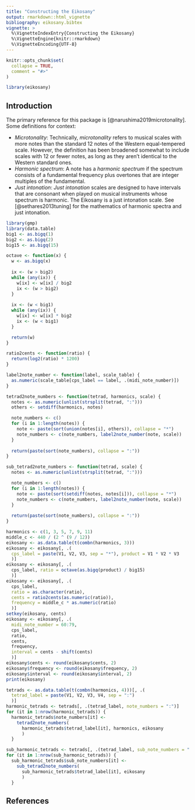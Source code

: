 ```yaml
---
title: "Constructing the Eikosany"
output: rmarkdown::html_vignette
bibliography: eikosany.bibtex
vignette: >
  %\VignetteIndexEntry{Constructing the Eikosany}
  %\VignetteEngine{knitr::rmarkdown}
  %\VignetteEncoding{UTF-8}
---
```


```r
knitr::opts_chunk$set(
  collapse = TRUE,
  comment = "#>"
)
```

```r
library(eikosany)
```

## Introduction
The primary reference for this package is [@narushima2019microtonality]. Some
definitions for context:

- _Microtonality_: Technically, _microtonality_ refers to musical scales with
more notes than the standard 12 notes of the Western equal-tempered scale.
However, the definition has been broadened somewhat to include scales with 12
or fewer notes, as long as they aren't identical to the Western  standard ones.
- _Harmonic spectrum_: A note has a _harmonic spectrum_ if the spectrum
consists of a fundamental frequency plus overtones that are integer multiples
of the fundamental.
- _Just intonation_: _Just intonation_ scales are designed to have intervals
that are consonant when played on musical instruments whose spectrum is
harmonic. The Eikosany is a just intonation scale. See [@sethares2013tuning]
for the mathematics of harmonic spectra and just intonation.

```r
library(gmp)
library(data.table)
big1 <- as.bigq(1)
big2 <- as.bigq(2)
big15 <- as.bigq(15)

octave <- function(x) {
  w <- as.bigq(x)
  
  ix <- (w > big2)
  while (any(ix)) {
    w[ix] <- w[ix] / big2
    ix <- (w > big2)
  }
  
  ix <- (w < big1)
  while (any(ix)) {
    w[ix] <- w[ix] * big2
    ix <- (w < big1)
  }

  return(w)
}

ratio2cents <- function(ratio) {
  return(log2(ratio) * 1200)
}

label2note_number <- function(label, scale_table) {
  as.numeric(scale_table[cps_label == label, .(midi_note_number)])
}

tetrad2note_numbers <- function(tetrad, harmonics, scale) {
  notes <- as.numeric(unlist(strsplit(tetrad, ":")))
  others <- setdiff(harmonics, notes)

  note_numbers <- c()
  for (i in 1:length(notes)) {
    note <- paste(sort(union(notes[i], others)), collapse = "*")
    note_numbers <- c(note_numbers, label2note_number(note, scale))
  }
  
  return(paste(sort(note_numbers), collapse = ":"))
}

sub_tetrad2note_numbers <- function(tetrad, scale) {
  notes <- as.numeric(unlist(strsplit(tetrad, ":")))

  note_numbers <- c()
  for (i in 1:length(notes)) {
    note <- paste(sort(setdiff(notes, notes[i])), collapse = "*")
    note_numbers <- c(note_numbers, label2note_number(note, scale))
  }
  
  return(paste(sort(note_numbers), collapse = ":"))
}

```

```r
harmonics <- c(1, 3, 5, 7, 9, 11)
middle_c <- 440 / (2 ^ (9 / 12))
eikosany <- as.data.table(t(combn(harmonics, 3)))
eikosany <- eikosany[, .(
  cps_label = paste(V1, V2, V3, sep = "*"), product = V1 * V2 * V3
  )]
eikosany <- eikosany[, .(
  cps_label, ratio = octave(as.bigq(product) / big15)
  )]
eikosany <- eikosany[, .(
  cps_label,
  ratio = as.character(ratio),
  cents = ratio2cents(as.numeric(ratio)),
  frequency = middle_c * as.numeric(ratio)
  )]
setkey(eikosany, cents)
eikosany <- eikosany[, .(
  midi_note_number = 60:79,
  cps_label,
  ratio,
  cents,
  frequency,
  interval = cents - shift(cents)
  )]
eikosany$cents <- round(eikosany$cents, 2)
eikosany$frequency <- round(eikosany$frequency, 2)
eikosany$interval <- round(eikosany$interval, 2)
print(eikosany)
```

```r
tetrads <- as.data.table(t(combn(harmonics, 4)))[, .(
  tetrad_label = paste(V1, V2, V3, V4, sep = ":")
  )]
harmonic_tetrads <- tetrads[, .(tetrad_label, note_numbers = ":")]
for (it in 1:nrow(harmonic_tetrads)) {
  harmonic_tetrads$note_numbers[it] <-
    tetrad2note_numbers(
      harmonic_tetrads$tetrad_label[it], harmonics, eikosany
      )
  }

sub_harmonic_tetrads <- tetrads[, .(tetrad_label, sub_note_numbers = ":")]
for (it in 1:nrow(sub_harmonic_tetrads)) {
  sub_harmonic_tetrads$sub_note_numbers[it] <-
    sub_tetrad2note_numbers(
      sub_harmonic_tetrads$tetrad_label[it], eikosany
      )
  }

```

## References
